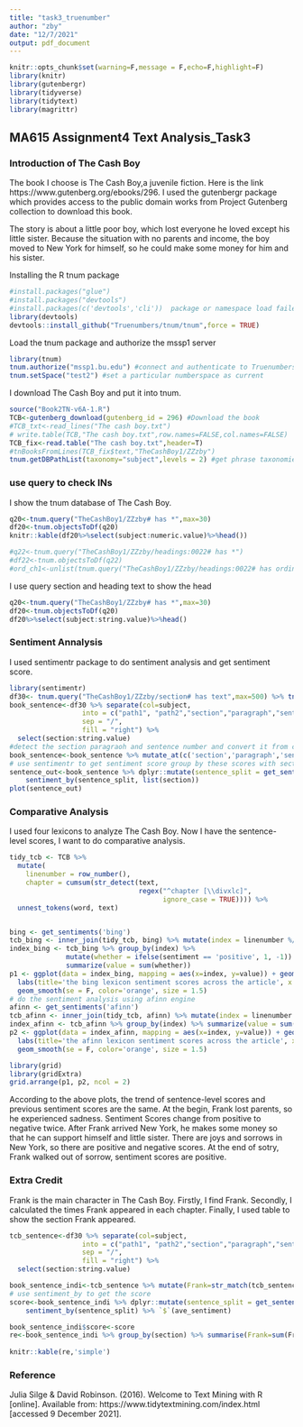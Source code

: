 ```yaml
---
title: "task3_truenumber"
author: "zby"
date: "12/7/2021"
output: pdf_document
---
```


```r
knitr::opts_chunk$set(warning=F,message = F,echo=F,highlight=F)
library(knitr)
library(gutenbergr)
library(tidyverse)
library(tidytext)
library(magrittr)

```

## MA615 Assignment4 Text Analysis_Task3 

### Introduction of The Cash Boy

The book I choose is The Cash Boy,a juvenile fiction.  Here is the link https://www.gutenberg.org/ebooks/296. I used the gutenbergr package which provides access to the public domain works from Project Gutenberg collection to download this book.

The story is about a little poor boy, which lost everyone he loved except his little sister. Because the situation with no parents and income, the boy moved to New York for himself, so he could make some money for him and his sister.


Installing the R tnum package
```r
#install.packages("glue")
#install.packages("devtools")
#install.packages(c('devtools','cli'))  package or namespace load failed for ‘devtools’ in loadNamespace(j <- i[[1L]], c(lib.loc, .libPaths()), versionCheck = vI[[j]]):载入了名字空间‘cli’ 3.0.1，但需要的是>= 3.1.0
library(devtools)
devtools::install_github("Truenumbers/tnum/tnum",force = TRUE) 
```


Load the tnum package and authorize the mssp1 server

```r
library(tnum)
tnum.authorize("mssp1.bu.edu") #connect and authenticate to Truenumbers server
tnum.setSpace("test2") #set a particular numberspace as current
```

I download  The Cash Boy and put it into tnum.

```r
source("Book2TN-v6A-1.R")
TCB<-gutenberg_download(gutenberg_id = 296) #Download the book
#TCB_txt<-read_lines("The cash boy.txt")
# write.table(TCB,"The cash boy.txt",row.names=FALSE,col.names=FALSE)
TCB_fix<-read.table("The cash boy.txt",header=T)
#tnBooksFromLines(TCB_fix$text,"TheCashBoy1/ZZzby")
tnum.getDBPathList(taxonomy="subject",levels = 2) #get phrase taxonomies
```

### use query to check INs

I show the tnum database of The Cash Boy.

```r
q20<-tnum.query("TheCashBoy1/ZZzby# has *",max=30)
df20<-tnum.objectsToDf(q20)
knitr::kable(df20%>%select(subject:numeric.value)%>%head())

#q22<-tnum.query("TheCashBoy1/ZZzby/headings:0022# has *")
#df22<-tnum.objectsToDf(q22)
#ord_ch1<-unlist(tnum.query("TheCashBoy1/ZZzby/headings:0022# has ordinal"))
```

I use query section and heading text to show the head

```r
q20<-tnum.query("TheCashBoy1/ZZzby# has *",max=30)
df20<-tnum.objectsToDf(q20)
df20%>%select(subject:string.value)%>%head()
```


### Sentiment Annalysis

I used sentimentr package to do sentiment analysis and get sentiment score. 

```r
library(sentimentr)
df30<- tnum.query("TheCashBoy1/ZZzby/section# has text",max=500) %>% tnum.objectsToDf()
book_sentence<-df30 %>% separate(col=subject,
                  into = c("path1", "path2","section","paragraph","sentence"), 
                  sep = "/", 
                  fill = "right") %>% 
  select(section:string.value)
#detect the section paragraoh and sentence number and convert it from character into numeric
book_sentence<-book_sentence %>% mutate_at(c('section','paragraph','sentence'),~str_extract_all(.,"\\d+") %>% unlist() %>% as.numeric())
# use sentimentr to get sentiment score group by these scores with section to get the average result
sentence_out<-book_sentence %>% dplyr::mutate(sentence_split = get_sentences(string.value)) %$%
    sentiment_by(sentence_split, list(section))
plot(sentence_out)
```


### Comparative Analysis

I used four lexicons to analyze The Cash Boy. Now I have the sentence-level scores, I want to do comparative analysis.

```r
tidy_tcb <- TCB %>%
  mutate(
    linenumber = row_number(),
    chapter = cumsum(str_detect(text, 
                                regex("^chapter [\\divxlc]", 
                                      ignore_case = TRUE)))) %>%
  unnest_tokens(word, text)


bing <- get_sentiments('bing')
tcb_bing <- inner_join(tidy_tcb, bing) %>% mutate(index = linenumber %/% 80)
index_bing <- tcb_bing %>% group_by(index) %>%
              mutate(whether = ifelse(sentiment == 'positive', 1, -1)) %>% 
              summarize(value = sum(whether))
p1 <- ggplot(data = index_bing, mapping = aes(x=index, y=value)) + geom_col(aes(fill=index), show.legend = F) +
  labs(title='the bing lexicon sentiment scores across the article', x = 'chunks', y = 'score') +
  geom_smooth(se = F, color='orange', size = 1.5)
# do the sentiment analysis using afinn engine
afinn <- get_sentiments('afinn')
tcb_afinn <- inner_join(tidy_tcb, afinn) %>% mutate(index = linenumber %/% 80)
index_afinn <- tcb_afinn %>% group_by(index) %>% summarize(value = sum(value))
p2 <- ggplot(data = index_afinn, mapping = aes(x=index, y=value)) + geom_col(aes(fill=index), show.legend = F) +
  labs(title='the afinn lexicon sentiment scores across the article', x = 'chunks', y = 'score') + 
  geom_smooth(se = F, color='orange', size = 1.5)
```



```r
library(grid)
library(gridExtra)
grid.arrange(p1, p2, ncol = 2)
```

According to the above plots, the trend of sentence-level scores and previous sentiment scores are the same. At the begin, Frank lost parents, so he experienced sadness. Sentiment Scores change from positive to negative twice. After Frank arrived New York, he makes some money so that he can support himself and little sister. There are joys and sorrows in New York, so there are positive and negative scores. At the end of sotry, Frank walked out of sorrow, sentiment scores are positive.  

### Extra Credit

Frank is the main character in The Cash Boy. Firstly, I find Frank. Secondly, I calculated the times Frank appeared in each chapter. Finally, I used table to show the section Frank appeared.

```r
tcb_sentence<-df30 %>% separate(col=subject,
                  into = c("path1", "path2","section","paragraph","sentence"), 
                  sep = "/", 
                  fill = "right") %>% 
  select(section:string.value)

book_sentence_indi<-tcb_sentence %>% mutate(Frank=str_match(tcb_sentence$string.value,regex('([Ff]rank)'))[,1])
# use sentiment_by to get the score
score<-book_sentence_indi %>% dplyr::mutate(sentence_split = get_sentences(string.value))%$%
    sentiment_by(sentence_split) %>% `$`(ave_sentiment)

book_sentence_indi$score<-score
re<-book_sentence_indi %>% group_by(section) %>% summarise(Frank=sum(Frank %>% is.na() %>% `!`()))
                                                      
knitr::kable(re,'simple')

```

### Reference

Julia Silge & David Robinson. (2016). Welcome to Text Mining with R [online]. Available from: https://www.tidytextmining.com/index.html [accessed 9 December 2021].

